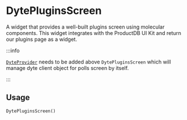# DytePluginsScreen

A widget that provides a well-built plugins screen using molecular components. This widget integrates with the ProductDB UI Kit and return our plugins page as a widget.

:::info

[`DyteProvider`](./dyte-provider.mdx) needs to be added above `DytePluginsScreen` which will manage dyte client object for polls screen by itself.

:::

## Usage

```dart
DytePluginsScreen()
```
